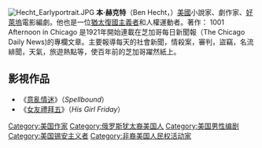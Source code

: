 {{noteTA
|G1=Movie}}
[[File:Hecht_Earlyportrait.JPG|thumb]]
'''本·赫克特'''（Ben Hecht，{{bd|1894年|2月28日|1964年|4月18日}}）[[美國|美國]]小說家、劇作家、[[好萊塢|好萊塢]]電影編劇。他也是一位[[猶太復國主義者|猶太復國主義者]]和人權運動者。著作： 1001 Afternoon in Chicago 是1921年開始連載在芝加哥每日新聞報（The Chicago Daily News)的專欄文章。主要報導每天的社會新聞，情殺案，審判，盜竊，名流緋聞，天氣，旅遊熱點等，使百年前的芝加哥躍然紙上。

==影視作品==
*《[[意亂情迷|意亂情迷]]》（''Spellbound''）
*《[[女友禮拜五|女友禮拜五]]》（''His Girl Friday''）

{{wikiquote}}
{{Authority control}}
{{美国作家小作品}}
{{DEFAULTSORT: Hecht, Ben}}
[[Category:美国作家|Category:美国作家]]
[[Category:俄罗斯犹太裔美国人|Category:俄罗斯犹太裔美国人]]
[[Category:美国男性编剧|Category:美国男性编剧]]
[[Category:美国锡安主义者|Category:美国锡安主义者]]
[[Category:非裔美国人民权活动家|Category:非裔美国人民权活动家]]